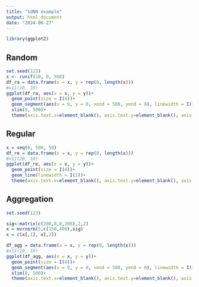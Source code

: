 ```yaml
---
title: "1dNN example"
output: html_document
date: "2024-06-27"
---
```


```r
library(ggplot2)
```


## Random
```r
set.seed(123)
x <- runif(10, 0, 500)
df_ra = data.frame(x = x, y = rep(0, length(x)))
#x11(20, 10)
ggplot(df_ra, aes(x = x, y = y))+
  geom_point(size = I(4))+
  geom_segment(aes(x = 0, y = 0, xend = 500, yend = 0), linewidth = I(1))+
  xlim(0, 500)+
  theme(axis.text.x=element_blank(), axis.text.y=element_blank(), axis.title.x=element_blank(), axis.title.y=element_blank())

```


## Regular
```r
x = seq(0, 500, 50)
df_re = data.frame(x = x, y = rep(0, length(x)))
#x11(20, 10)
ggplot(df_re, aes(x = x, y = y))+
  geom_point(size = I(4))+
  geom_line(linewidth = I(1))+
  theme(axis.text.x=element_blank(), axis.text.y=element_blank(), axis.title.x=element_blank(), axis.title.y=element_blank())
```

## Aggregation
```r
set.seed(123)

sig<-matrix(c(200,0,0,200),2,2)
x = mvrnorm(5,c(150,400),sig) 
x = c(x[,1], x[,2])

df_agg = data.frame(x = x, y = rep(0, length(x)))
#x11(20, 10)
ggplot(df_agg, aes(x = x, y = y))+
  geom_point(size = I(4))+
  geom_segment(aes(x = 0, y = 0, xend = 500, yend = 0), linewidth = I(1))+
  xlim(0, 500)+
  theme(axis.text.x=element_blank(), axis.text.y=element_blank(), axis.title.x=element_blank(), axis.title.y=element_blank())
```

